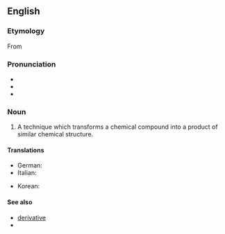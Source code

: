 ==English==

===Etymology===
From {{suffix|derivatize|ation|lang=en}}

===Pronunciation===
* {{IPA|/dəˌɹɪvətəˈzeɪʃən/|lang=en}}
* {{hyph|de|riv|a|ti|za|tion|lang=en}}
* {{rhymes|eɪʃən|lang=en}}

===Noun===
{{en-noun}}

# {{lb|en|chemistry}} A technique which transforms a chemical compound into a product of similar chemical structure.

====Translations====
{{trans-top|technique for transforming a chemical}}
* German: {{t|de|Derivatisierung|f}}
* Italian: {{t|it|derivatizzazione|f}}
{{trans-mid}}
* Korean: {{t|ko|유도체화}}
{{trans-bottom}}

====See also====
* [[derivative]]
* {{pedialite}}